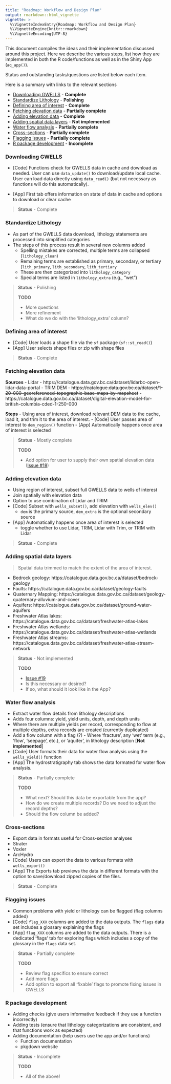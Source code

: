 ```yaml
---
title: "Roadmap: Workflow and Design Plan"
output: rmarkdown::html_vignette
vignette: >
  %\VignetteIndexEntry{Roadmap: Workflow and Design Plan}
  %\VignetteEngine{knitr::rmarkdown}
  %\VignetteEncoding{UTF-8}
---
```


This document compiles the ideas and their implementation discussed around this
project. Here we describe the various steps, list how they are implemented in
both the R code/functions as well as in the Shiny App (`aq_app()`). 

Status and outstanding tasks/questions are listed below each item.

Here is a summary with links to the relevant sections

- [Downloading GWELLS](#downloading-gwells) - **Complete**
- [Standardize Lithology](#standardize-lithology) - **Polishing**
- [Defining area of interest](#defining-area-of-interest) - **Complete**
- [Fetching elevation data](#fetching-elevation-data) - **Partially complete**
- [Adding elevation data](#adding-elevation-data) - **Complete**
- [Adding spatial data layers](#adding-spatial-data-layers) - **Not implemented**
- [Water flow analysis](#water-flow-analysis) - **Partially complete**
- [Cross-sections](#cross-sections) - **Partially complete**
- [Flagging issues](#flagging-issues) - **Partially complete**
- [R package development](#r-package-development) - **Incomplete**

### Downloading GWELLS
- [Code] Functions check for GWELLS data in cache and download as needed. 
  User can use `data_update()` to download/update local cache. User can load
  data directly using `data_read()` (but not necessary as functions will do this
  automatically).

- [App] First tab offers information on state of data in cache and options to
  download or clear cache
  
> **Status** - Complete

### Standardize Lithology
- As part of the GWELLS data download, lithology statements are processed into 
  simplified categories
- The steps of this process result in several new columns added
  - Spelling mistakes are corrected, multiple terms are collapsed (`lithology_clean`)
  - Remaining terms are established as primary, secondary, or tertiary (`lith_primary`, `lith_secondary`, `lith_tertiary`
  - These are then categorized into `lithology_category`
  - Special terms are listed in `lithology_extra` (e.g., "wet")

> **Status** - Polishing
> 
> **TODO**
> 
> - More questions
> - More refinement
> - What do we do with the 'lithology_extra' column?

### Defining area of interest
- [Code] User loads a shape file via the `sf` package (`sf::st_read()`)
- [App] User selects shape files or zip with shape files

> **Status** - Complete

### Fetching elevation data

**Sources**
- Lidar -  https://catalogue.data.gov.bc.ca/dataset/lidarbc-open-lidar-data-portal
- TRIM DEM 
    - ~~https://catalogue.data.gov.bc.ca/dataset/1-20-000-georeferenced-topographic-base-maps-by-mapsheet~~
    - https://catalogue.data.gov.bc.ca/dataset/digital-elevation-model-for-british-columbia-cded-1-250-000
  
**Steps**
- Using area of interest, download relevant DEM data to the cache, 
  load it, and trim it to the area of interest.
- [Code] User passes area of interest to `dem_region()` function
- [App] Automatically happens once area of interest is selected

> **Status** - Mostly complete
>
> **TODO**
> 
> - Add option for user to supply their own spatial elevation data ([Issue #18](https://github.com/bcgov/bcaquiferdata/issues/18))

### Adding elevation data

- Using region of interest, subset full GWELLS data to wells of interest
- Join spatially with elevation data
- Option to use combination of Lidar and TRIM
- [Code] Subset with `wells_subset()`, add elevation with `wells_elev()`
    - `dem` is the primary source, `dem_extra` is the optional secondary source
- [App] Automatically happens once area of interest is selected
    - toggle whether to use Lidar, TRIM, Lidar with Trim, or TRIM with Lidar

> **Status** - Complete

### Adding spatial data layers

> Spatial data trimmed to match the extent of the area of interest. 

- Bedrock geology: https://catalogue.data.gov.bc.ca/dataset/bedrock-geology
- Faults:  https://catalogue.data.gov.bc.ca/dataset/geology-faults
- Quaternary Mapping: https://catalogue.data.gov.bc.ca/dataset/geology-quaternary-alluvium-and-cover
- Aquifers: https://catalogue.data.gov.bc.ca/dataset/ground-water-aquifers
- Freshwater Atlas lakes: https://catalogue.data.gov.bc.ca/dataset/freshwater-atlas-lakes
- Freshwater Atlas wetlands: https://catalogue.data.gov.bc.ca/dataset/freshwater-atlas-wetlands
- Freshwater Atlas streams: https://catalogue.data.gov.bc.ca/dataset/freshwater-atlas-stream-network

> **Status** - Not implemented
>
> **TODO**
> 
> - [Issue #19](https://github.com/bcgov/bcaquiferdata/issues/18)
> - Is this necessary or desired?
> - If so, what should it look like in the App?

### Water flow analysis
- Extract water flow details from lithology descriptions
- Adds four columns: yield, yield units, depth, and depth units
- Where there are multiple yields per record, corresponding to flow at multiple depths, extra records are created (currently duplicated)
- Add a flow column with a flag (?) - Where 'fracture', any 'wet' term (e.g., 'flow', 'seepage', etc.),
  or 'aquifer', in lithology description [**Not implemented**]
- [Code] User formats their data for water flow analysis using the `wells_yield()` function
- [App] The hydrostratigraphy tab shows the data formated for water flow analysis.

> **Status** - Partially complete
>
> **TODO**
> 
> - What next? Should this data be exportable from the app?
> - How do we create multiple records? Do we need to adjust the record depths?
> - Should the flow column be added?


### Cross-sections
 - Export data in formats useful for Cross-section analyses
 - Strater
 - Voxler
 - ArcHydro
 - [Code] Users can export the data to various formats with `wells_export()`
 - [App] The Exports tab previews the data in different formats with the option
   to save/download zipped copies of the files.

> **Status** - Complete

### Flagging issues

- Common problems with yield or lithology can be flagged (flag columns added)
- [Code] `flag_XXX` columns are added to the data outputs. The `flags` data set
  includes a glossary explaining the flags
- [App] `flag_XXX` columns are added to the data outputs. There is a dedicated
  'flags' tab for exploring flags which includes a copy of the glossary in the
  `flags` data set.

> **Status** - Partially complete
>
> **TODO**
> 
> - Review flag specifics to ensure correct
> - Add more flags
> - Add option to export all 'fixable' flags to promote fixing issues in GWELLS


### R package development
- Adding checks (give users informative feedback if they use a function incorrectly)
- Adding tests (ensure that lithology categorizations are consistent, and that 
functions work as expected)
- Adding documentation (help users use the app and/or functions)
  - Function documentation
  - pkgdown website

> **Status** - Incomplete
> 
> **TODO**
> 
> - All of the above!
